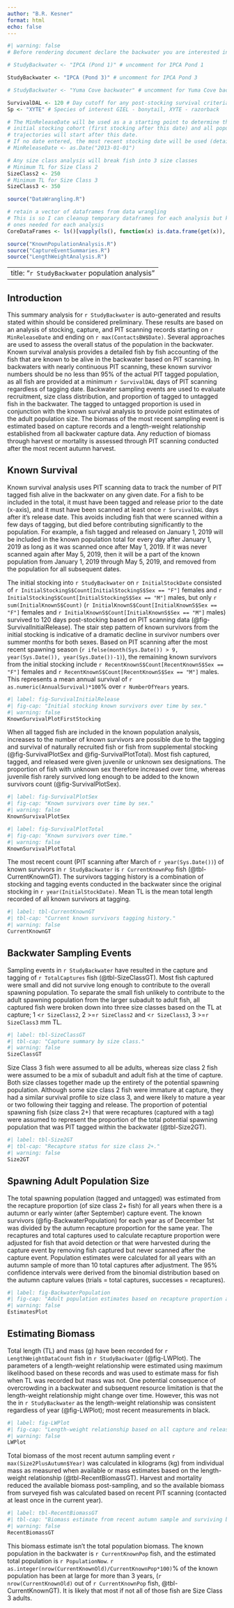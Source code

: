 ```yaml
---
author: "B.R. Kesner"
format: html
echo: false
---
```


```r
#| warning: false
# Before rendering document declare the backwater you are interested in

# StudyBackwater <- "IPCA (Pond 1)" # uncomment for IPCA Pond 1

StudyBackwater <- "IPCA (Pond 3)" # uncomment for IPCA Pond 3

# StudyBackwater <- "Yuma Cove backwater" # uncomment for Yuma Cove backwater

SurvivalDAL <- 120 # Day cutoff for any post-stocking survival criteria
Sp <- "XYTE" # Species of interest GIEL - bonytail, XYTE - razorback

# The MinReleaseDate will be used as a a starting point to determine the 
# initial stocking cohort (first stocking after this date) and all population
# trajectories will start after this date.
# If no date entered, the most recent stocking date will be used (details in DataWrangling.R)
# MinReleaseDate <- as.Date("2013-01-01") 

# Any size class analysis will break fish into 3 size classes
# Minimum TL for Size Class 2
SizeClass2 <- 250
# Minimum TL for Size Class 3
SizeClass3 <- 350

source("DataWrangling.R")

# retain a vector of dataframes from data wrangling
# This is so I can cleanup temporary dataframes for each analysis but keep the 
# ones needed for each analysis
CoreDataFrames <- ls()[vapply(ls(), function(x) is.data.frame(get(x)), logical(1))]

source("KnownPopulationAnalysis.R")
source("CaptureEventSummaries.R")
source("LengthWeightAnalysis.R")
```

---
title: "`r StudyBackwater` population analysis"
---
## Introduction
This summary analysis for `r StudyBackwater` is auto-generated and results stated within should be considered preliminary.  These results are based on an analysis of stocking, capture, and PIT scanning records starting on `r MinReleaseDate` and ending on `r max(ContactsBW$Date)`.  Several approaches are used to assess the overall status of the population in the backwater.  Known survival analysis provides a detailed fish by fish accounting of the fish that are known to be alive in the backwater based on PIT scanning.  In backwaters with nearly continuous PIT scanning, these known survivor numbers should be no less than 95% of the actual PIT tagged population, as all fish are provided at a minimum `r SurvivalDAL` days of PIT scanning regardless of tagging date.  Backwater sampling events are used to evaluate recruitment, size class distribution, and proportion of tagged to untagged fish in the backwater.  The tagged to untagged proportion is used in conjunction with the known survival analysis to provide point estimates of the adult population size.  The biomass of the most recent sampling event is estimated based on capture records and a length-weight relationship established from all backwater capture data.  Any reduction of biomass through harvest or mortality is assessed through PIT scanning conducted after the most recent autumn harvest.      

## Known Survival

Known survival analysis uses PIT scanning data to track the number of PIT tagged fish alive in the backwater on any given date. For a fish to be included in the total, it must have been tagged and release prior to the date (x-axis), and it must have been scanned at least once `r SurvivalDAL` days after it's release date. This avoids including fish that were scanned within a few days of tagging, but died before contributing significantly to the population. For example, a fish tagged and released on January 1, 2019 will be included in the known population total for every day after January 1, 2019 as long as it was scanned once after May 1, 2019. If it was never scanned again after May 5, 2019, then it will be a part of the known population from January 1, 2019 through May 5, 2019, and removed from the population for all subsequent dates.

The initial stocking into `r StudyBackwater`  on `r InitialStockDate` consisted of `r InitialStockingS$Count[InitialStockingS$Sex == "F"]` females and `r InitialStockingS$Count[InitialStockingS$Sex == "M"]` males, but only `r sum(InitialKnownS$Count)` (`r InitialKnownS$Count[InitialKnownS$Sex == "F"]` females and `r InitialKnownS$Count[InitialKnownS$Sex == "M"]` males) survived to 120 days post-stocking based on PIT scanning data (@fig-SurvivalInitialRelease).  The stair step pattern of known survivors from the initial stocking is indicative of a dramatic decline in survivor numbers over summer months for both sexes.  Based on PIT scanning after the most recent spawning season (`r ifelse(month(Sys.Date()) > 9, year(Sys.Date()), year(Sys.Date())-1)`), the remaining known survivors from the initial stocking include `r RecentKnownS$Count[RecentKnownS$Sex == "F"]` females and `r RecentKnownS$Count[RecentKnownS$Sex == "M"]` males. This represents a mean annual survival of `r as.numeric(AnnualSurvival)*100`% over `r NumberOfYears` years.

```r
#| label: fig-SurvivalInitialRelease
#| fig-cap: "Initial stocking known survivors over time by sex."
#| warning: false
KnownSurvivalPlotFirstStocking 

```

When all tagged fish are included in the known population analysis, increases to the number of known survivors are possible due to the tagging and survival of naturally recruited fish or fish from supplemental stocking (@fig-SurvivalPlotSex and @fig-SurvivalPlotTotal).  Most fish captured, tagged, and released were given juvenile or unknown sex designations.  The proportion of fish with unknown sex therefore increased over time, whereas juvenile fish rarely survived long enough to be added to the known survivors count (@fig-SurvivalPlotSex). 
```r
#| label: fig-SurvivalPlotSex
#| fig-cap: "Known survivors over time by sex."
#| warning: false
KnownSurvivalPlotSex

```

```r
#| label: fig-SurvivalPlotTotal
#| fig-cap: "Known survivors over time."
#| warning: false
KnownSurvivalPlotTotal 

```

The most recent count (PIT scanning after March of `r year(Sys.Date())`) of known survivors in `r StudyBackwater` is `r CurrentKnownPop` fish (@tbl-CurrentKnownGT).  The survivors tagging history is a combination of stocking and tagging events conducted in the backwater since the original stocking in `r year(InitialStockDate)`.  Mean TL is the mean total length recorded of all known survivors at tagging.

```r
#| label: tbl-CurrentKnownGT
#| tbl-cap: "Current known survivors tagging history."
#| warning: false
CurrentKnownGT 
```

## Backwater Sampling Events

Sampling events in `r StudyBackwater` have resulted in the capture and tagging of `r TotalCaptures` fish (@tbl-SizeClassGT). Most fish captured were small and did not survive long enough to contribute to the overall spawning population. To separate the small fish unlikely to contribute to the adult spawning population from the larger subadult to adult fish, all captured fish were broken down into three size classes based on the TL at capture; 1 \<`r SizeClass2`, 2 \>=`r SizeClass2` and \<`r SizeClass3`, 3 \>=`r SizeClass3` mm TL.

```r
#| label: tbl-SizeClassGT
#| tbl-cap: "Capture summary by size class."
#| warning: false
SizeClassGT 
```

Size Class 3 fish were assumed to all be adults, whereas size class 2 fish were assumed to be a mix of subadult and adult fish at the time of capture.  Both size classes together made up the entirety of the potential spawning population.  Although some size class 2 fish were immature at capture, they had a similar survival profile to size class 3, and were likely to mature a year or two following their tagging and release. The proportion of potential spawning fish (size class 2+) that were recaptures (captured with a tag) were assumed to represent the proportion of the total potential spawning population that was PIT tagged within the backwater (@tbl-Size2GT).

```r
#| label: tbl-Size2GT
#| tbl-cap: "Recapture status for size class 2+."
#| warning: false
Size2GT
```

## Spawning Adult Population Size

The total spawning population (tagged and untagged) was estimated from the recapture proportion (of size class 2+ fish) for all years when there is a autumn or early winter (after September) capture event. The known survivors (@fig-BackwaterPopulation) for each year as of December 1st was divided by the autumn recapture proportion for the same year. The recaptures and total captures used to calculate recapture proportion were adjusted for fish that avoid detection or that were harvested during the capture event by removing fish captured but never scanned after the capture event.  Population estimates were calculated for all years with an autumn sample of more than 10 total captures after adjustment.   The 95% confidence intervals were derived from the binomial distribution based on the autumn capture values (trials = total captures, successes = recaptures).

```r
#| label: fig-BackwaterPopulation
#| fig-cap: "Adult population estimates based on recapture proportion and known survivors."
#| warning: false
EstimatesPlot

```

## Estimating Biomass

Total length (TL) and mass (g) have been recorded for `r LengthWeightDataCount` fish in `r StudyBackwater` (@fig-LWPlot).  The parameters of a length-weight relationship were estimated using maximum likelihood based on these records and was used to estimate mass for fish when TL was recorded but mass was not.  One potential consequence of overcrowding in a backwater and subsequent resource limitation is that the length-weight relationship might change over time. However, this was not the in `r StudyBackwater` as the length-weight relationship was consistent regardless of year (@fig-LWPlot); most recent measurements in black.

```r
#| label: fig-LWPlot
#| fig-cap: "Length-weight relationship based on all capture and release records."
#| warning: false
LWPlot

```

Total biomass of the most recent autumn sampling event `r max(Size2PlusAutumn$Year)` was calculated in kilograms (kg) from individual mass as measured when available or mass estimates based on the length-weight relationship (@tbl-RecentBiomassGT).  Harvest and mortality reduced the available biomass post-sampling, and so the available biomass from surveyed fish was calculated based on recent PIT scanning (contacted at least once in the current year).  

```r
#| label: tbl-RecentBiomassGT
#| tbl-cap: "Biomass estimate from recent autumn sample and surviving biomass from that sample based on PIT scanning."
#| warning: false
RecentBiomassGT
```

This biomass estimate isn't the total population biomass. The known population in the backwater is `r CurrentKnownPop` fish, and the estimated total population is `r PopulationNow`.  `r as.integer(nrow(CurrentKnownOld)/CurrentKnownPop*100)`% of the known population has been at large for more than 3 years, (`r nrow(CurrentKnownOld)` out of `r CurrentKnownPop` fish, @tbl-CurrentKnownGT). It is likely that most if not all of those fish are Size Class 3 adults. 
